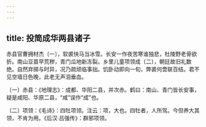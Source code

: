 ```yaml
---
---
---
```

title: 投简成华两县诸子
---




赤县官曹拥材杰〔一〕，软裘快马当冰雪。长安一作夜苦寒谁独悲，杜陵野老骨欲折。南山豆苗早荒秽，青门瓜地新冻裂。乡里儿童项领成〔二〕，朝廷故旧礼数绝。自然弃掷与时异，况乃疏顽临事拙。饥卧动即向一旬，弊裘何啻联百结。君不见空墙日色晚，此老无声泪垂血。

〔一〕赤县：《地理志》：成都、华阳二县，并次赤。鹤曰：南山、青门皆长安事，疑是咸阳、华原二县，“咸”误作“成”也。

〔二〕项领：《毛诗》：四牡项领。注云：项，大也。四牡者，人所驾。今但养大其领，不肯为用。《后汉·吕强传》：群邪项领。